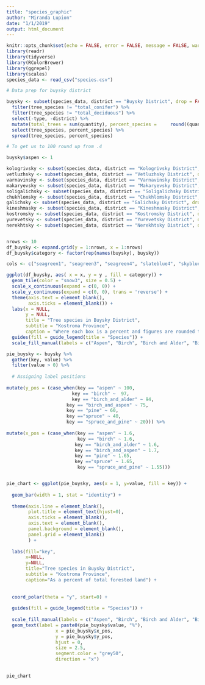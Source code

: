 ```yaml
---
title: "species_graphic"
author: "Miranda Lupion"
date: "1/1/2019"
output: html_document
---
```


```r
knitr::opts_chunk$set(echo = FALSE, error = FALSE, message = FALSE, warning = FALSE)
library(readr)
library(tidyverse)
library(RColorBrewer)
library(ggrepel)
library(scales)
species_data <- read_csv("species.csv")

```


```r

# Data prep for buysky district

buysky <- subset(species_data, district == "Buysky District", drop = FALSE) %>%
  filter(tree_species != "total_conifer") %>%
  filter(tree_species != "total_deciduous") %>%
  select(-type, -district) %>%
  mutate(total_trees = sum(quantity), percent_species =     round((quantity*100/total_trees)))%>%
  select(tree_species, percent_species) %>%
  spread(tree_species, percent_species) 

# To get us to 100 round up from .4

buysky$aspen <- 1

kologrivsky <- subset(species_data, district == "Kologrivsky District", drop = FALSE) 
vetluzhsky <- subset(species_data, district == "Vetluzhsky District", drop = FALSE) 
varnavinsky <- subset(species_data, district == "Varnavinsky District", drop = FALSE) 
makaryevsky <- subset(species_data, district == "Makaryevsky District", drop = FALSE) 
soligalichsky <- subset(species_data, district == "Soligalichsky District", drop = FALSE) 
chukhlomsky <- subset(species_data, district == "Chukhlomsky District", drop = FALSE) 
galichsky <- subset(species_data, district == "Galichsky District", drop = FALSE) 
kineshmasky <- subset(species_data, district == "Kineshmasky District", drop = FALSE) 
kostromsky <- subset(species_data, district == "Kostromsky District", drop = FALSE) 
yurevetsky <- subset(species_data, district == "Yurevetsky District", drop = FALSE) 
nerekhtsky <- subset(species_data, district == "Nerekhtsky District", drop = FALSE) 



```

```r
nrows <- 10
df_buysky <- expand.grid(y = 1:nrows, x = 1:nrows)
df_buysky$category <- factor(rep(names(buysky), buysky))

cols <- c("seagreen1", "seagreen3", "seagreen4", "slateblue4", "skyblue3", "slategray3", "navy")

ggplot(df_buysky, aes( x = x, y = y , fill = category)) +
  geom_tile(color = "snow3", size = 0.5) +
  scale_x_continuous(expand = c(0, 0)) +
  scale_y_continuous(expand = c(0, 0), trans = 'reverse') +
  theme(axis.text = element_blank(),
        axis.ticks = element_blank()) +
  labs(x = NULL, 
       y = NULL, 
       title = "Tree species in Buysky District",
       subtitle = "Kostroma Province",
       caption = "Where each box is a percent and figures are rounded to the nearest percent") +
  guides(fill = guide_legend(title = "Species")) +
  scale_fill_manual(labels = c("Aspen", "Birch", "Birch and Alder", "Birch and Aspen", "Pine", "Spruce", "Spruce and Pine"), values = cols) 

```

```r
pie_buysky <- buysky %>%
  gather(key, value) %>%
  filter(value > 0) %>%  
  
  # Assigning label positions
  
mutate(y_pos = (case_when(key == "aspen" ~ 100,
                        key == "birch" ~  97,
                        key == "birch_and_alder" ~ 94,
                      key == "birch_and_aspen" ~ 75,
                      key == "pine" ~ 60,
                      key =="spruce" ~ 40,
                      key == "spruce_and_pine" ~ 20))) %>%
  
mutate(x_pos = (case_when(key == "aspen" ~ 1.6,
                          key == "birch" ~ 1.6,
                         key == "birch_and_alder" ~ 1.6,
                         key == "birch_and_aspen" ~ 1.7,
                         key == "pine" ~ 1.65,
                         key =="spruce" ~ 1.65,
                          key == "spruce_and_pine" ~ 1.55)))  


pie_chart <- ggplot(pie_buysky, aes(x = 1, y=value, fill = key)) + 
  
  geom_bar(width = 1, stat = "identity") +
  
  theme(axis.line = element_blank(), 
        plot.title = element_text(hjust=0),
        axis.ticks = element_blank(),
        axis.text = element_blank(),
        panel.background = element_blank(),
        panel.grid = element_blank()
        ) + 
  
  labs(fill="key", 
       x=NULL, 
       y=NULL, 
       title="Tree species in Buysky District", 
       subtitle = "Kostroma Province",
       caption="As a percent of total forested land") +
  
   
  coord_polar(theta = "y", start=0) +
  
  guides(fill = guide_legend(title = "Species")) +
  
  scale_fill_manual(labels = c("Aspen", "Birch", "Birch and Alder", "Birch and Aspen", "Pine", "Spruce", "Spruce and Pine"), values = cols) +
  geom_text(label = paste0(pie_buysky$value, "%"),
                  x = pie_buysky$x_pos, 
                  y = pie_buysky$y_pos,
                  hjust = 0,
                  size = 2.5,
                  segment.color = "grey50",
                  direction = "x") 
 

pie_chart


  



```

